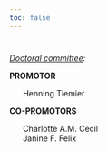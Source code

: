 ```yaml
---
toc: false
---
```


#  {.unnumbered}

<!-- I want this on the landing page, but should be before the TOC on PDF -->
::: {.content-visible when-format="html"}
*<ins>Doctoral committee</ins>:*


**PROMOTOR**

|       Henning Tiemier


**CO-PROMOTORS**

|       Charlotte A.M. Cecil
|       Janine F. Felix

:::